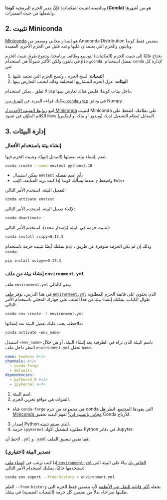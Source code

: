 
وبالنسبة لتثبيت المكتبات؛ فإنَّ مدير الحزم البرمجية **كوندا (Conda)** هو من أشهرها وأشملها من حيث المميزات.

## 2. تثبيت Miniconda
[Miniconda](https://docs.anaconda.com/miniconda/) هو إصدار مجاني ومصغر من Anaconda Distribution يتضمن فقط كوندا وبايثون والحزم التي يعتمدان عليها وعدد قليل من الحزم الأخرى المفيدة.

نحتاج غالبًا إلى تثبيت الحزم (المكتبات) لتوسيع وظائف برنامجنا. وتتنوع طرق تثبيت الحزم في بايثون ولكن الأكثر شيوعًا هي استخدام `pip` و`conda`. نفضل استخدام `conda` لإدارة كل من:

1. **التبعيات**: نُسخ الحزم ، ونُسخ الحزم التي تعتمد عليها
2. **البيئات**: عزل الحزم للمشاريع المختلفة وذلك لتجنب التعارض بينها

لا تقلق ، يمكن استخدام `pip` داخل بيئات كوندا؛ فليس هناك تعارض بينها.


يمكنك قراءة المزيد عن [الفرق بين `conda` و`pip`](https://numpy.org/install/#pip--conda) في وثائق Numpy.

اتبع [روابط المثبت الأحدث لـ Miniconda](https://docs.anaconda.com/miniconda/#latest-miniconda-installer-links) لتثبيت Miniconda على نظامك. اضغط على الكلام الملوَّن في عمود `Name` المقابل لنظام التشغيل لديك (ويندوز أو ماك أو لينكس).

## 3. إدارة البيئات

### إنشاء بيئة باستخدام الأفعال

لنقم بإنشاء بيئة، تفعيلها (التبديل إليها)، وتثبيت الحزم فيها.

```bash
conda create --name envtest python=3.10
```

- يمكن استبدال `envtest` بأي اسم تفضله
- عندما يسألك كوندا إذا كنت تريد المتابعة، اكتب `y` واضغط `Enter`

لتفعيل البيئة، استخدم الأمر التالي:

```bash
conda activate envtest
```

لإلغاء تفعيل البيئة، استخدم الأمر التالي:

```bash
conda deactivate
```

لتثبيت حزمة في البيئة (بإصدار محدد)، استخدم الأمر التالي:

```bash
conda install scipy=0.17.3
```

يمكنك أيضًا تثبيت حزمة باستخدام `pip` ، وذلك إن لم تكن الحزمة متوفرة عن طريق `conda`:

```bash
pip install scipy==0.17.3
```

### إنشاء بيئة من ملف `environment.yml`

ملف `environment.yml` يبدو كالتالي:

في هذا الدرس، نوفر [ملف `environment.yml`](../environment.yml) الذي يحتوي على قائمة الحزم المطلوبة طوال الكتاب. يمكنك إنشاء بيئة من هذا الملف على جهازك المحلي باستخدام الأمر التالي:

```bash
conda env create -f environment.yml
```

ملاحظة، يجب عليك تفعيل البيئة بعد إنشائها:

```bash
conda activate <env_name>
```

استبدل `<env_name>` باسم البيئة الذي تراه في الطرفية بعد إنشاء البيئة، أو من خلال النظر داخل ملف `environment.yml` لحقل `name`.

```yaml
name: bookenv #<1>
channels: #<2>
  - conda-forge
  - defaults
dependencies:
  - python=3.9 #<3>
  - ipykernel #<4>
```
1. اسم البيئة.
2. القنوات هي مواقع تخزين الحزم.
  - قناة `conda-forge` هي مجموعة من حزم conda التي يقودها المجتمع. انظر [هل Miniconda مجاني بالنسبة لي؟](https://docs.anaconda.com/miniconda/) لفهم كيفية تحقيق Conda للأرباح.
3. إصدار Python الذي سيتم تثبيته.
4. حزمة `ipykernel` مطلوبة لتشغيل أكواد Python في دفاتر Jupyter.

لاحظ أن `.yml` و `.yaml` هما نفس تنسيق الملف.

### تصدير البيئة (اختياري)

إذا كنت ترغب في [إنشاء ملف `environment.yml` الخاص بك](https://docs.conda.io/projects/conda/en/latest/user-guide/tasks/manage-environments.html#sharing-an-environment) بناءً على البيئة التي تستخدمها حاليًا، يمكنك استخدام الأمر التالي:

```bash
conda env export --from-history > environment.yml
```

العلم `--from-history` يجعله [أكثر قابلية للنقل عبر الأنظمة](https://docs.conda.io/projects/conda/en/latest/user-guide/tasks/manage-environments.html#exporting-an-environment-file-across-platforms) لأنه يتضمن فقط الحزم التي طلبتها صراحةً، بدلاً من تضمين كل حزمة (التبعيات الضمنية) في بيئتك.
